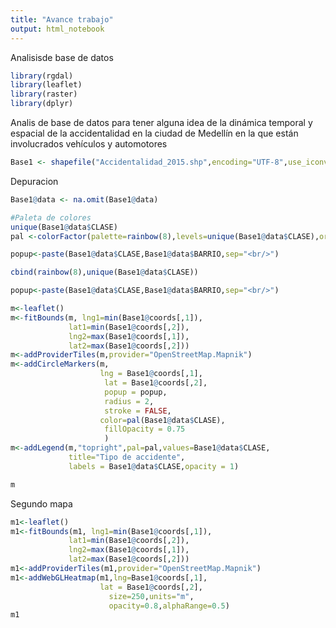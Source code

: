 ```yaml
---
title: "Avance trabajo"
output: html_notebook
---
```

Analisisde base de datos 
```r
library(rgdal)
library(leaflet)
library(raster)
library(dplyr)
```

Analis de base de datos para tener alguna idea de la dinámica temporal y espacial de la accidentalidad en la ciudad de Medellín en la que están involucrados vehículos y automotores

```r

Base1 <- shapefile("Accidentalidad_2015.shp",encoding="UTF-8",use_iconv=TRUE)
```

Depuracion
```r
Base1@data <- na.omit(Base1@data)
```


```r
#Paleta de colores
unique(Base1@data$CLASE)
pal <-colorFactor(palette=rainbow(8),levels=unique(Base1@data$CLASE),ordered=F)

popup<-paste(Base1@data$CLASE,Base1@data$BARRIO,sep="<br/>")

cbind(rainbow(8),unique(Base1@data$CLASE))

popup<-paste(Base1@data$CLASE,Base1@data$BARRIO,sep="<br/>")

m<-leaflet()
m<-fitBounds(m, lng1=min(Base1@coords[,1]), 
             lat1=min(Base1@coords[,2]), 
             lng2=max(Base1@coords[,1]),
             lat2=max(Base1@coords[,2]))
m<-addProviderTiles(m,provider="OpenStreetMap.Mapnik")
m<-addCircleMarkers(m,
                    lng = Base1@coords[,1],
                     lat = Base1@coords[,2],
                     popup = popup, 
                     radius = 2, 
                     stroke = FALSE,
                    color=pal(Base1@data$CLASE),
                     fillOpacity = 0.75
                     )
m<-addLegend(m,"topright",pal=pal,values=Base1@data$CLASE, 
             title="Tipo de accidente",
             labels = Base1@data$CLASE,opacity = 1)

m
```

Segundo mapa
```r
m1<-leaflet()
m1<-fitBounds(m1, lng1=min(Base1@coords[,1]), 
             lat1=min(Base1@coords[,2]), 
             lng2=max(Base1@coords[,1]),
             lat2=max(Base1@coords[,2]))
m1<-addProviderTiles(m1,provider="OpenStreetMap.Mapnik")
m1<-addWebGLHeatmap(m1,lng=Base1@coords[,1],
                    lat = Base1@coords[,2],
                      size=250,units="m",
                      opacity=0.8,alphaRange=0.5)
m1
```

